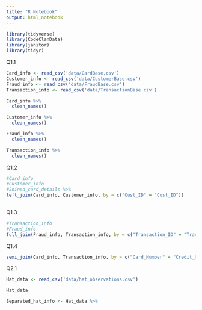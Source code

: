 ```yaml
---
title: "R Notebook"
output: html_notebook
---
```


```r
library(tidyverse)
library(CodeClanData)
library(janitor)
library(tidyr)
```
Q1.1
```r
Card_info <- read_csv('data/CardBase.csv') 
Customer_info <- read_csv('data/CustomerBase.csv')
Fraud_info <- read_csv('data/FraudBase.csv')
Transaction_info <- read_csv('data/TransactionBase.csv')

```

```r
Card_info %>% 
  clean_names()

Customer_info %>% 
  clean_names()

Fraud_info %>% 
  clean_names()

Transaction_info %>% 
  clean_names()
```
Q1.2
```r
#Card_info
#Customer_info
#Joined_card_details %>% 
left_join(Card_info, Customer_info, by = c("Cust_ID" = "Cust_ID"))
  
```

Q1.3
```r
#Transaction_info
#Fraud_info
full_join(Fraud_info, Transaction_info, by = c("Transaction_ID" = "Transaction_ID"))
```

Q1.4
```r
semi_join(Card_info, Transaction_info, by = c("Card_Number" = "Credit_Card_ID"))
```
Q2.1
```r
Hat_data <- read_csv('data/hat_observations.csv')

Hat_data
```

```r
Separated_hat_info <- Hat_data %>% 
  
```

